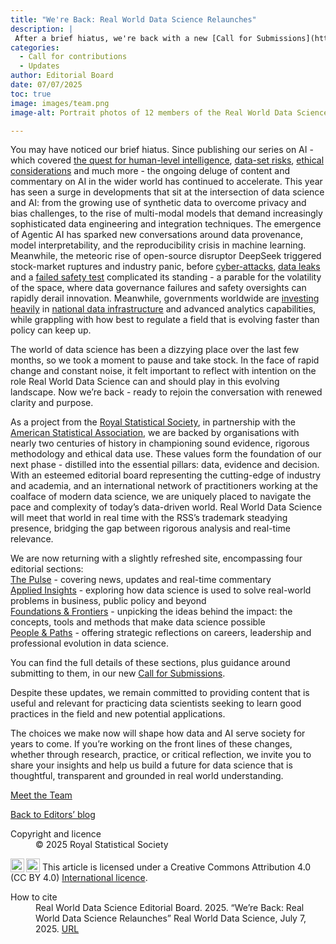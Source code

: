 ```yaml
---
title: "We're Back: Real World Data Science Relaunches"
description: |
 After a brief hiatus, we're back with a new [Call for Submissions](https://realworlddatascience.net/the-pulse/editors-blog/posts/2025/07/08/relaunch-CFS.html).
categories:
  - Call for contributions
  - Updates
author: Editorial Board 
date: 07/07/2025
toc: true
image: images/team.png
image-alt: Portrait photos of 12 members of the Real World Data Science Editorial team

---
```


You may have noticed our brief hiatus. Since publishing our series on AI - which covered [the quest for human-level intelligence](https://realworlddatascience.net/foundation-frontiers/posts/2024/04/29/gen-ai-human-intel.html), [data-set risks](https://realworlddatascience.net/foundation-frontiers/posts/2024/05/07/ai-series-3.html), [ethical considerations](https://realworlddatascience.net/foundation-frontiers/posts/2024/05/14/ai-series-2.html) and much more - the ongoing deluge of content and commentary on AI in the wider world has continued to accelerate. This year has seen a surge in developments that sit at the intersection of data science and AI: from the growing use of synthetic data to overcome privacy and bias challenges, to the rise of multi-modal models that demand increasingly sophisticated data engineering and integration techniques. The emergence of Agentic AI has sparked new conversations around data provenance, model interpretability, and the reproducibility crisis in machine learning. Meanwhile, the meteoric rise of open-source disruptor DeepSeek triggered stock-market ruptures and industry panic, before [cyber-attacks](https://www.theguardian.com/technology/2025/jan/27/deepseek-cyberattack-ai), [data leaks](https://www.wiz.io/blog/wiz-research-uncovers-exposed-deepseek-database-leak) and a [failed safety test](https://gizmodo.com/deepseek-gets-an-f-in-safety-from-researchers-2000558645?utm_source=pocket_shared) complicated its standing -  a parable for the volatility of the space, where data governance failures and safety oversights can rapidly derail innovation. Meanwhile, governments worldwide are [investing heavily](https://www.aa.com.tr/en/europe/macron-announces-112b-in-ai-investment-over-coming-years/3477218?utm_source=pocket_saves) in [national data infrastructure](https://assets.publishing.service.gov.uk/media/67851771f0528401055d2329/ai_opportunities_action_plan.pdf?utm_source=substack&utm_medium=email) and advanced analytics capabilities, while grappling with how best to regulate a field that is evolving faster than policy can keep up.  

The world of data science has been a dizzying place over the last few months, so we took a moment to pause and take stock. In the face of rapid change and constant noise, it felt important to reflect with intention on the role Real World Data Science can and should play in this evolving landscape. Now we’re back - ready to rejoin the conversation with renewed clarity and purpose. 

As a project from the [Royal Statistical Society](https://rss.org.uk/), in partnership with the [American Statistical Association](https://www.amstat.org/), we are backed by organisations with nearly two centuries of history in championing sound evidence, rigorous methodology and ethical data use. These values form the foundation of our next phase - distilled into the essential pillars: data, evidence and decision. With an esteemed editorial board representing the cutting-edge of industry and academia, and an international network of practitioners working at the coalface of modern data science, we are uniquely placed to navigate the pace and complexity of today's data-driven world. Real World Data Science will meet that world in real time with the RSS's trademark steadying presence, bridging the gap between rigorous analysis and real-time relevance. 

We are now returning with a slightly refreshed site, encompassing four editorial sections:  
[The Pulse](https://realworlddatascience.net/the-pulse/) - covering news, updates and real-time commentary  
[Applied Insights](https://realworlddatascience.net/applied-insights/) - exploring how data science is used to solve real-world problems in business, public policy and beyond  
[Foundations & Frontiers](https://realworlddatascience.net/foundation-frontiers/) - unpicking the ideas behind the impact: the concepts, tools and methods that make data science possible  
[People & Paths](https://realworlddatascience.net/people-paths/) - offering strategic reflections on careers, leadership and professional evolution in data science.  

You can find the full details of these sections, plus guidance around submitting to them, in our new [Call for Submissions](https://realworlddatascience.net/the-pulse/editors-blog/posts/2025/07/08/relaunch-CFS.html).  

Despite these updates, we remain committed to providing content that is useful and relevant for practicing data scientists seeking to learn good practices in the field and new potential applications. 

The choices we make now will shape how data and AI serve society for years to come. If you’re working on the front lines of these changes, whether through research, practice, or critical reflection, we invite you to share your insights and help us build a future for data science that is thoughtful, transparent and grounded in real world understanding. 

[Meet the Team](https://realworlddatascience.net/the-pulse/editors-blog/posts/2022/10/18/meet-the-team.html)
 
 
::: {.article-btn}
[Back to Editors' blog](/the-pulse/editors-blog/index.qmd)
:::

::: {.further-info}
::: grid
::: {.g-col-12 .g-col-md-6}
Copyright and licence
: &copy; 2025 Royal Statistical Society

<a href="http://creativecommons.org/licenses/by/4.0/?ref=chooser-v1" target="_blank" rel="license noopener noreferrer" style="display:inline-block;"> <img style="height:22px!important;vertical-align:text-bottom;" src="https://mirrors.creativecommons.org/presskit/icons/cc.svg?ref=chooser-v1"><img style="height:22px!important;margin-left:3px;vertical-align:text-bottom;" src="https://mirrors.creativecommons.org/presskit/icons/by.svg?ref=chooser-v1"></a> This article is licensed under a Creative Commons Attribution 4.0 (CC BY 4.0) <a href="http://creativecommons.org/licenses/by/4.0/?ref=chooser-v1" target="_blank" rel="license noopener noreferrer" style="display:inline-block;"> International licence</a>.

:::
::: {.g-col-12 .g-col-md-6}
How to cite
: Real World Data Science Editorial Board. 2025. "We're Back: Real World Data Science Relaunches" Real World Data Science, July 7, 2025. [URL](https://realworlddatascience.net/the-pulse/editors-blog/posts/2025/07/07/editors-relaunch.html)
:::
:::
:::